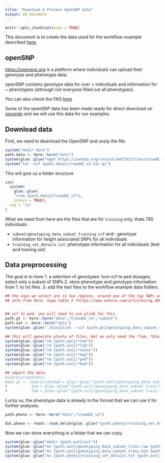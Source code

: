 ```yaml
---
title: "Download & Process OpenSNP data"
output: md_document
---
```


```r
knitr::opts_chunk$set(echo = TRUE)
```

This document is to create the data used for the workflow-example described [here](https://github.com/sinarueeger/workflow-example).

## openSNP

[https://opensnp.org](https://opensnp.org) is a platform where individuals can upload their genotype and phenotype data. 

openSNP contains genotype data for over > individuals and information for ~ phenotypes (although not everyone filled out all phenotypes). 

You can also check the FAQ [here](https://opensnp.org/faq)

Some of the openSNP data has been made ready for direct download on [zenondo](https://zenodo.org/record/1442755#.W7SyBVJ9jUI) and we will use this data for our examples. 

## Download data

First, we need to download the OpenSNP and unzip the file. 

```r
system("mkdir data")
path.data <- here::here("data")
system(glue::glue("wget https://zenodo.org/record/1442755/files/CrowdAI_v3.tar.gz?download=1 -O {path.data}/CrowdAI_v3.tar.gz"))
system("tar -xzf {path.data}/CrowdAI_v3.tar.gz")
```

This will give us a folder structure

```r
cat(
  system(
    glue::glue(
    "tree {path.data}/CrowdAI_v3"),
    intern = TRUE),
  sep = "\n"
)
```

What we need from here are the files that are for `training` only, thats 785 individuals.
<!----------- system("wc -l training_set_details.txt") --------->

- `subset/genotyping_data_subset_training.vcf` and : genotype information for height associated SNPs for all individuals 
- `training_set_details.txt`: phenotype information for all individuals (test and training set)


## Data preprocessing

The goal is to have
1. a selection of genotypes: turn vcf to ped dosages, select only a subset of SNPs
2. store phenotype and genotype information from 1. to txt files. 
3. add the text files to the workflow example data folders. 


```r
## the snps we select are in two regions, around one of the top SNPs associated with height: 
## info from here: Supp table 2 (https://www.nature.com/articles/ng.3097#s2)


## vcf to ped, you will need to use plink for this
path.gt <- here::here("data","CrowdAI_v3","subset")
path.out <- here::here("data")
system(glue::glue("./bin/plink --vcf {path.gt}/genotyping_data_subset_train.vcf --recodeAD --out {path.out}/genotyping_data_subset_train --make-bed --chr 1 --from-kb 15000 --to-kb 20000 "))

## this will generate plenty of files, but we only need the *fam, *bim, *bed extension.
system(glue::glue("rm {path.out}/*fam"))
system(glue::glue("rm {path.out}/*log"))
system(glue::glue("rm {path.out}/*nosex"))
system(glue::glue("rm {path.out}/*map"))
system(glue::glue("rm {path.out}/*ped"))
system(glue::glue("rm {path.out}/*bed"))

## import the data
#library(snpStats)
#dat.gt <- read.plink(bed = glue::glue("{path.out}/genotyping_data_subset_train.bed"), 
#           bim = glue::glue("{path.out}/genotyping_data_subset_train.bim"), 
#           fam = glue::glue("{path.out}/genotyping_data_subset_train.fam"))

```

Lucky us, the phenotype data is already in the format that we can use it for further analyses. 

```r
path.pheno <- here::here("data","CrowdAI_v3")

dat.pheno <- readr::read_delim(glue::glue("{path.pheno}/training_set_details.txt"), delim = " ")

```

Now we can store everything in a folder that we can copy.

```r
system(glue::glue("mkdir {path.out}/out"))
system(glue::glue("mv {path.out}/genotyping_data_subset_train.raw {path.out}/out/"))
system(glue::glue("mv {path.out}/genotyping_data_subset_train.bim {path.out}/out/"))
system(glue::glue("mv {path.pheno}/training_set_details.txt {path.out}/out/"))

```